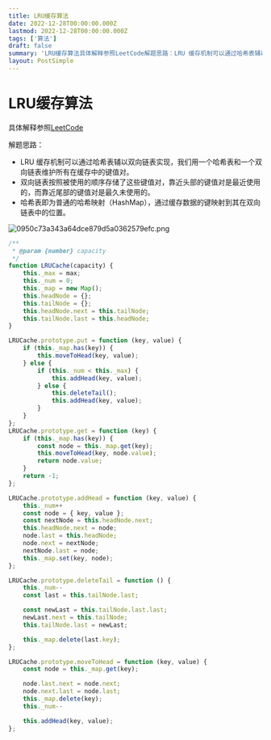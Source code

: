 ```yaml
---
title: LRU缓存算法
date: 2022-12-28T00:00:00.000Z
lastmod: 2022-12-28T00:00:00.000Z
tags: ['算法']
draft: false
summary: 'LRU缓存算法具体解释参照LeetCode解题思路：LRU 缓存机制可以通过哈希表辅以双向链表实现，我们用一个哈希表和一个双向链表维护所有在缓存中的键值对。双向链表按照被使用的顺序存储了这些...'
layout: PostSimple
---
```


# LRU缓存算法

具体解释参照[LeetCode](https://leetcode.cn/problems/lru-cache-lcci/)

解题思路：
- LRU 缓存机制可以通过哈希表辅以双向链表实现，我们用一个哈希表和一个双向链表维护所有在缓存中的键值对。
- 双向链表按照被使用的顺序存储了这些键值对，靠近头部的键值对是最近使用的，而靠近尾部的键值对是最久未使用的。
- 哈希表即为普通的哈希映射（HashMap），通过缓存数据的键映射到其在双向链表中的位置。


![0950c73a343a64dce879d5a0362579efc.png](/FILES/d823543983d88986f6d8ddd00.png)

```javascript
/**
 * @param {number} capacity
 */
function LRUCache(capacity) {
    this._max = max;
    this._num = 0;
    this._map = new Map();
    this.headNode = {};
    this.tailNode = {};
    this.headNode.next = this.tailNode;
    this.tailNode.last = this.headNode;
}

LRUCache.prototype.put = function (key, value) {
    if (this._map.has(key)) {
        this.moveToHead(key, value);
    } else {
        if (this._num < this._max) {
            this.addHead(key, value);
        } else {
            this.deleteTail();
            this.addHead(key, value);
        }
    }
};
LRUCache.prototype.get = function (key) {
    if (this._map.has(key)) {
        const node = this._map.get(key);
        this.moveToHead(key, node.value);
        return node.value;
    }
    return -1;
};

LRUCache.prototype.addHead = function (key, value) {
    this._num++
    const node = { key, value };
    const nextNode = this.headNode.next;
    this.headNode.next = node;
    node.last = this.headNode;
    node.next = nextNode;
    nextNode.last = node;
    this._map.set(key, node);
};

LRUCache.prototype.deleteTail = function () {
    this._num--
    const last = this.tailNode.last;

    const newLast = this.tailNode.last.last;
    newLast.next = this.tailNode;
    this.tailNode.last = newLast;

    this._map.delete(last.key);
};

LRUCache.prototype.moveToHead = function (key, value) {
    const node = this._map.get(key);

    node.last.next = node.next;
    node.next.last = node.last;
    this._map.delete(key);
    this._num--

    this.addHead(key, value);
};

```

